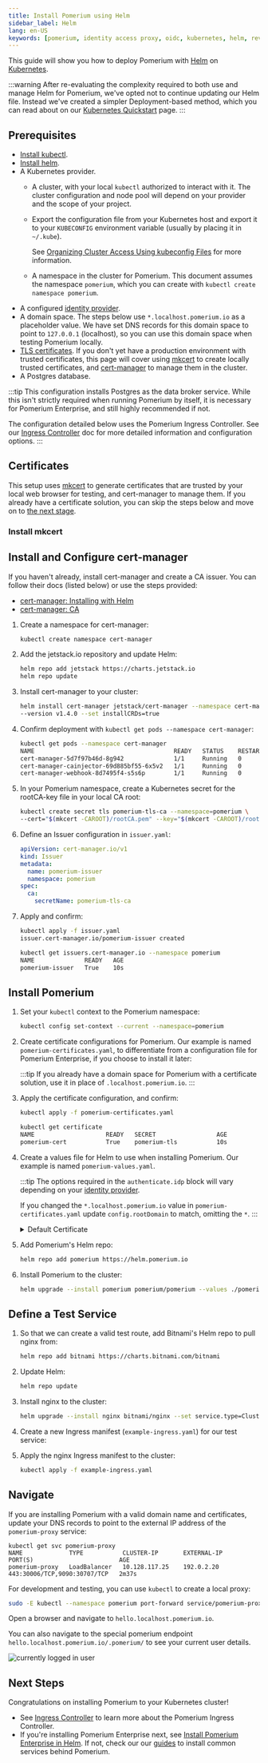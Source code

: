 ```yaml
---
title: Install Pomerium using Helm
sidebar_label: Helm
lang: en-US
keywords: [pomerium, identity access proxy, oidc, kubernetes, helm, reverse proxy, ingress controller]
---
```



This guide will show you how to deploy Pomerium with [Helm] on [Kubernetes].

:::warning
After re-evaluating the complexity required to both use and manage Helm for Pomerium, we've opted not to continue updating our Helm file. Instead we've created a simpler Deployment-based method, which you can read about on our [Kubernetes Quickstart](/docs/k8s/quickstart) page.
:::

## Prerequisites

- [Install kubectl].
- [Install helm].
- A Kubernetes provider.
  - A cluster, with your local `kubectl` authorized to interact with it. The cluster configuration and node pool will depend on your provider and the scope of your project.
  - Export the configuration file from your Kubernetes host and export it to your `KUBECONFIG` environment variable (usually by placing it in `~/.kube`).

    See [Organizing Cluster Access Using kubeconfig Files] for more information.
  - A namespace in the cluster for Pomerium. This document assumes the namespace `pomerium`, which you can create with `kubectl create namespace pomerium`.
- A configured [identity provider].
- A domain space. The steps below use `*.localhost.pomerium.io` as a placeholder value. We have set DNS records for this domain space to point to `127.0.0.1` (localhost), so you can use this domain space when testing Pomerium locally.
- [TLS certificates]. If you don't yet have a production environment with trusted certificates, this page will cover using [mkcert] to create locally trusted certificates, and [cert-manager] to manage them in the cluster.
- A Postgres database.

:::tip
This configuration installs Postgres as the data broker service. While this isn't strictly required when running Pomerium by itself, it is necessary for Pomerium Enterprise, and still highly recommended if not.

The configuration detailed below uses the Pomerium Ingress Controller. See our [Ingress Controller] doc for more detailed information and configuration options.
:::

## Certificates

This setup uses [mkcert] to generate certificates that are trusted by your local web browser for testing, and cert-manager to manage them. If you already have a certificate solution, you can skip the steps below and move on to [the next stage](#install-pomerium).

### Install mkcert

<InstallMkcert/>

## Install and Configure cert-manager

If you haven't already, install cert-manager and create a CA issuer. You can follow their docs (listed below) or use the steps provided:

- [cert-manager: Installing with Helm]
- [cert-manager: CA]

1. Create a namespace for cert-manager:

   ```bash
   kubectl create namespace cert-manager
   ```

1. Add the jetstack.io repository and update Helm:

   ```bash
   helm repo add jetstack https://charts.jetstack.io
   helm repo update
   ```

1. Install cert-manager to your cluster:

   ```bash
   helm install cert-manager jetstack/cert-manager --namespace cert-manager --create-namespace \
   --version v1.4.0 --set installCRDs=true
   ```

1. Confirm deployment with `kubectl get pods --namespace cert-manager`:

    ```bash {1}
    kubectl get pods --namespace cert-manager
    NAME                                       READY   STATUS    RESTARTS   AGE
    cert-manager-5d7f97b46d-8g942              1/1     Running   0          33s
    cert-manager-cainjector-69d885bf55-6x5v2   1/1     Running   0          33s
    cert-manager-webhook-8d7495f4-s5s6p        1/1     Running   0          33s
    ```

1. In your Pomerium namespace, create a Kubernetes secret for the rootCA-key file in your local CA root:

   ```bash
   kubectl create secret tls pomerium-tls-ca --namespace=pomerium \
   --cert="$(mkcert -CAROOT)/rootCA.pem" --key="$(mkcert -CAROOT)/rootCA-key.pem"
   ```

1. Define an Issuer configuration in `issuer.yaml`:

   ```yaml
   apiVersion: cert-manager.io/v1
   kind: Issuer
   metadata:
     name: pomerium-issuer
     namespace: pomerium
   spec:
     ca:
       secretName: pomerium-tls-ca
   ```

1. Apply and confirm:

   ```bash {1}
   kubectl apply -f issuer.yaml
   issuer.cert-manager.io/pomerium-issuer created

   kubectl get issuers.cert-manager.io --namespace pomerium
   NAME              READY   AGE
   pomerium-issuer   True    10s
   ```

## Install Pomerium

1. Set your `kubectl` context to the Pomerium namespace:

   ```bash
   kubectl config set-context --current --namespace=pomerium
   ```

1. Create certificate configurations for Pomerium. Our example is named `pomerium-certificates.yaml`, to differentiate from a configuration file for Pomerium Enterprise, if you choose to install it later:

   <PomeriumCerts/>

   :::tip
   If you already have a domain space for Pomerium with a certificate solution, use it in place of `.localhost.pomerium.io`.
   :::

1. Apply the certificate configuration, and confirm:

   ```bash
   kubectl apply -f pomerium-certificates.yaml
   ```

   ```bash {1}
   kubectl get certificate
   NAME                    READY   SECRET                 AGE
   pomerium-cert           True    pomerium-tls           10s
   ```

1. Create a values file for Helm to use when installing Pomerium. Our example is named `pomerium-values.yaml`.

   <PomeriumValues/>

   :::tip
   The options required in the `authenticate.idp` block will vary depending on your [identity provider].

   If you changed the `*.localhost.pomerium.io` value in `pomerium-certificates.yaml` update `config.rootDomain` to match, omitting the `*`.
   :::

   <details>
      <summary>Default Certificate</summary>
      <div>
      If you're using a single wildcard certificate for all routes managed by Pomerium, you can set it in an annotation for the ingress controller.

      Add a block defining the default certificate to `pomerium-values.yaml`:

      ```yaml
      ingressController:
      ingressClassResource:
         defaultCertSecret: 'namespace/certSecretName'
      ```

      Now when defining ingresses you need not specify individual certificates, as documented in our example service below.

      </div>
   </details>

1. Add Pomerium's Helm repo:

   ```bash
   helm repo add pomerium https://helm.pomerium.io
   ```

1. Install Pomerium to the cluster:

   ```bash
   helm upgrade --install pomerium pomerium/pomerium --values ./pomerium-values.yaml
   ```

## Define a Test Service

1. So that we can create a valid test route, add Bitnami's Helm repo to pull nginx from:

   ```bash
   helm repo add bitnami https://charts.bitnami.com/bitnami
   ```

1. Update Helm:

   ```bash
   helm repo update
   ```

1. Install nginx to the cluster:

   ```bash
   helm upgrade --install nginx bitnami/nginx --set service.type=ClusterIP
   ```

1. Create a new Ingress manifest (`example-ingress.yaml`) for our test service:

   <ExampleIngress/>

1. Apply the nginx Ingress manifest to the cluster:

   ```bash
   kubectl apply -f example-ingress.yaml
   ```

## Navigate

If you are installing Pomerium with a valid domain name and certificates, update your DNS records to point to the external IP address of the `pomerium-proxy` service:

```none {1}
kubectl get svc pomerium-proxy
NAME             TYPE           CLUSTER-IP       EXTERNAL-IP      PORT(S)                        AGE
pomerium-proxy   LoadBalancer   10.128.117.25    192.0.2.20       443:30006/TCP,9090:30707/TCP   2m37s
```

For development and testing, you can use `kubectl` to create a local proxy:

```bash
sudo -E kubectl --namespace pomerium port-forward service/pomerium-proxy 443:443
```

Open a browser and navigate to `hello.localhost.pomerium.io`.

You can also navigate to the special pomerium endpoint `hello.localhost.pomerium.io/.pomerium/` to see your current user details.

![currently logged in user](./img/logged-in-as.png)

## Next Steps

Congratulations on installing Pomerium to your Kubernetes cluster!

- See [Ingress Controller] to learn more about the Pomerium Ingress Controller.
- If you're installing Pomerium Enterprise next, see [Install Pomerium Enterprise in Helm]. If not, check our our [guides](/docs/guides) to install common services behind Pomerium.

[cert-manager]: https://cert-manager.io/docs/
[cert-manager: CA]: https://cert-manager.io/docs/configuration/ca/
[cert-manager: Installing with Helm]: https://cert-manager.io/docs/installation/kubernetes/#installing-with-helm
[Helm]: https://helm.sh
[Install helm]: https://helm.sh/docs/using_helm/
[identity provider]: /docs/identity-providers
[Ingress Controller]: /docs/k8s/ingress.md
[Install Pomerium Enterprise in Helm]: /docs/enterprise/install/helm
[Install kubectl]: https://kubernetes.io/docs/tasks/tools/install-kubectl/
[Kubernetes]: https://kubernetes.io
[mkcert]: https://github.com/FiloSottile/mkcert
[Organizing Cluster Access Using kubeconfig Files]: https://kubernetes.io/docs/concepts/configuration/organize-cluster-access-kubeconfig/
[tls certificates]: ../topics/certificates
